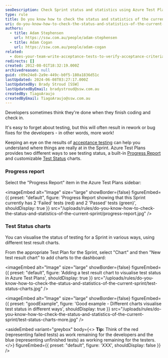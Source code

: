 ```yaml
---
seoDescription: Check Sprint status and statistics using Azure Test Plans' Progress Report and customizable Test Status charts.
type: rule
title: Do you know how to check the status and statistics of the current Sprint?
uri: do-you-know-how-to-check-the-status-and-statistics-of-the-current-sprint
authors:
  - title: Adam Stephensen
    url: https://ssw.com.au/people/adam-stephensen
  - title: Adam Cogan
    url: https://ssw.com.au/people/adam-cogan
related:
  - does-your-team-write-acceptance-tests-to-verify-acceptance-criteria
redirects: []
created: 2012-08-01T18:32:19.000Z
archivedreason: null
guid: c09e24e8-2a9e-449c-b0f5-180a1836d51c
lastUpdated: 2024-06-08T03:27:17.000Z
lastUpdatedBy: Brady Stroud [SSW]
lastUpdatedByEmail: bradystroud@ssw.com.au
createdBy: TiagoAraujo
createdByEmail: TiagoAraujo@ssw.com.au
---
```


Developers sometimes think they're done when they finish coding and check in.

It's easy to forget about testing, but this will often result in rework or bug fixes for the developers - in other words, more work!

Keeping an eye on the results of [acceptance testing](/does-your-team-write-acceptance-tests-to-verify-acceptance-criteria) can help you understand where things are really at in the Sprint.
Azure Test Plans provides two different ways to see testing status, a built-in [Progress Report](https://docs.microsoft.com/en-us/azure/devops/test/progress-report?view=azure-devops) and customizable [Test Status](https://docs.microsoft.com/en-us/azure/devops/test/track-test-status?view=azure-devops) charts.

### Progress report

Select the "Progress Report" item in the Azure Test Plans sidebar:


<imageEmbed
  alt="Image"
  size="large"
  showBorder={false}
  figureEmbed={{
    preset: "default",
    figure: 'Progress Report showing that this Sprint currently has 2 \'Failed\' tests (red) and 2 \'Passed\' tests (green)',
    shouldDisplay: true
  }}
  src="/uploads/rules/do-you-know-how-to-check-the-status-and-statistics-of-the-current-sprint/progress-report.jpg"
/>

### Test Status charts

You can visualise the status of testing for a Sprint in various ways, using different test result charts.

From the appropriate Test Plan for the Sprint, select "Chart" and then "New test result chart" to add charts to the dashboard:


<imageEmbed
  alt="Image"
  size="large"
  showBorder={false}
  figureEmbed={{
    preset: "default",
    figure: 'Adding a test result chart to visualise test status in Azure Test Plans',
    shouldDisplay: true
  }}
  src="/uploads/rules/do-you-know-how-to-check-the-status-and-statistics-of-the-current-sprint/test-status-charts.jpg"
/>

<imageEmbed
  alt="Image"
  size="large"
  showBorder={false}
  figureEmbed={{
    preset: "goodExample",
    figure: 'Good example - Different charts visualise test status in different ways',
    shouldDisplay: true
  }}
  src="/uploads/rules/do-you-know-how-to-check-the-status-and-statistics-of-the-current-sprint/test-status-charts-more.jpg"
/>

<asideEmbed
  variant="greybox"
  body={<>
    **Tip:** Think of the red (representing failed tests) as work remaining for the developers and the blue (representing unfinished tests) as working remaining for the testers.
  </>}
  figureEmbed={{
    preset: "default",
    figure: 'XXX',
    shouldDisplay: false
  }}
/>
